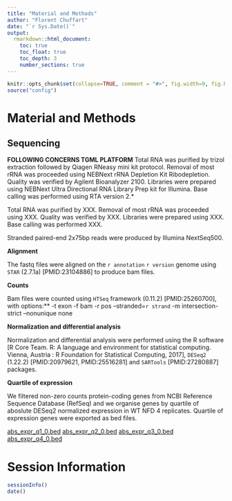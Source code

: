 ```yaml
---
title: "Material and Methods"
author: "Florent Chuffart"
date: "`r Sys.Date()`"
output:
  rmarkdown::html_document:
    toc: true
    toc_float: true
    toc_depth: 3
    number_sections: true
---
```



```r
knitr::opts_chunk$set(collapse=TRUE, comment = "#>", fig.width=9, fig.height=6, eval=TRUE, echo=FALSE, results="hide")
source("config")
```



# Material and Methods



## Sequencing

**FOLLOWING CONCERNS TGML PLATFORM** Total RNA was purified by trizol extraction followed by Qiagen RNeasy mini kit protocol. 
Removal of most rRNA was proceeded using NEBNext rRNA Depletion Kit Ribodepletion. 
Quality was verified by Agilent Bioanalyzer 2100. 
Libraries were prepared using NEBNext Ultra Directional RNA Library Prep kit for Illumina.
Base calling was performed using RTA version 2.*

Total RNA was purified by XXX.
Removal of most rRNA was proceeded using XXX.
Quality was verified by XXX. 
Libraries were prepared using XXX.
Base calling was performed XXX.

Stranded paired-end 2x75bp reads were produced by Illumina NextSeq500. 

**Alignment**

The fastq files were aligned on the `r annotation` `r version` genome using `STAR` (2.7.1a) [PMID:23104886] to produce bam files.

**Counts**

Bam files were counted using `HTSeq` framework (0.11.2) [PMID:25260700], with options:** -t exon -f bam -r pos --stranded=`r strand` -m intersection-strict --nonunique none


**Normalization and differential analysis**

Normalization and differential analysis were performed using the R software [R Core Team. R: A language and environment for statistical computing. Vienna, Austria : R Foundation for Statistical Computing, 2017], `DESeq2` (1.22.2) [PMID:20979621, PMID:25516281] and `SARTools` [PMID:27280887] packages.


**Quartile of expression**

We filtered non-zero counts protein-coding genes from NCBI Reference Sequence Database (RefSeq) and we organise genes by quartile of aboslute DESeq2 normalized expression in WT NFD 4 replicates. Quartile of expression genes were exported as bed files.

[abs_expr_q1_0.bed](./abs_expr_q1_0.bed) 
[abs_expr_q2_0.bed](./abs_expr_q2_0.bed)
[abs_expr_q3_0.bed](./abs_expr_q3_0.bed)
[abs_expr_q4_0.bed](./abs_expr_q4_0.bed)






# Session Information

```r
sessionInfo()
date()
```




























